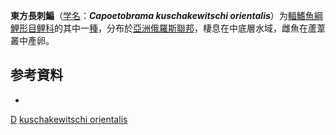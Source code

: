 {{Infraspeciesbox
| genus = Capoetobrama
| species = kuschakewitschi
| subspecies = orientalis
| authority = [[Nikolskii|Nikolskii]], 1934
| status = NE
| status_system = IUCN3.1
}}

'''東方長刺鯿'''（[[学名|学名]]：'''''Capoetobrama kuschakewitschi orientalis'''''）为[[輻鰭魚綱|輻鰭魚綱]][[鯉形目|鯉形目]][[鲤科|鲤科]]的其中一[[種|種]]，分布於[[亞洲|亞洲]][[俄羅斯聯邦|俄羅斯聯邦]]，棲息在中底層水域，雌魚在蘆葦叢中產卵。

== 参考資料==
*{{FishBase_species|genus=Capoetobrama|species=kuschakewitschi orientalis|year=2012|month=1}}

{{鯉形目小作品}}
{{taxonbar}}
[[Category:_1934年描述的鱼类|D]]
[[Category:長刺鯿屬|kuschakewitschi orientalis]]